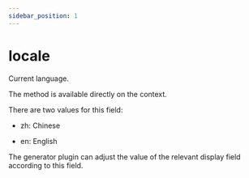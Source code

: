 ```yaml
---
sidebar_position: 1
---
```


# locale

Current language.

The method is available directly on the context.

There are two values for this field:

- zh: Chinese

- en: English

The generator plugin can adjust the value of the relevant display field according to this field.
